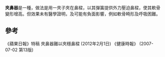 '''夾鼻器'''是一種{{fact|聲稱可以調高鼻樑的整型工具}}，做法是用一夾子夾在鼻樑，以其彈簧提供外力壓迫鼻樑，使其軟骨變形增高。但效果未有醫學證明，及可能有負面影響，例如軟骨畸形及呼吸困難。

== 參考 ==
《蘋果日報》特稿  夾鼻器難以夾穩鼻樑 (2012年2月1日)
《健康時報》 (2007-07-02 第13版)

{{stub}}